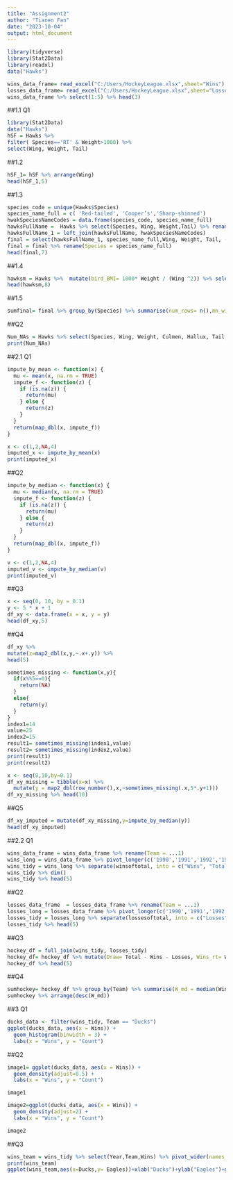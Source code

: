 ---
title: "Assignment2"
author: "Tianen Fan"
date: "2023-10-04"
output: html_document
---

```{r}
library(tidyverse)
library(Stat2Data)
library(readxl)
data("Hawks")
```
```{r}
wins_data_frame= read_excel("C:/Users/HockeyLeague.xlsx",sheet="Wins")
losses_data_frame= read_excel("C:/Users/HockeyLeague.xlsx",sheet="Losses")
wins_data_frame %>% select(1:5) %>% head(3)
```


##1.1 Q1
```{r}
library(Stat2Data)
data("Hawks")
hSF = Hawks %>%
filter( Species=='RT' & Weight>1000) %>% 
select(Wing, Weight, Tail)

```

##1.2 
```{r}
hSF_1= hSF %>% arrange(Wing)
head(hSF_1,5)
```

##1.3
```{r}
species_code = unique(Hawks$Species)
species_name_full = c( 'Red-tailed', 'Cooper’s','Sharp-shinned')
hwakSpeciesNameCodes = data.frame(species_code, species_name_full)
hawksFullName =  Hawks %>% select(Species, Wing, Weight,Tail) %>% rename(species_code= Species)
hawksFullName_1 = left_join(hawksFullName, hwakSpeciesNameCodes)
final = select(hawksFullName_1, species_name_full,Wing, Weight, Tail, -species_code)
final = final %>% rename(Species = species_name_full) 
head(final,7)

```

##1.4
```{r}
hawksm = Hawks %>%  mutate(bird_BMI= 1000* Weight / (Wing ^2)) %>% select(Species, bird_BMI) %>% arrange(desc(bird_BMI))
head(hawksm,8)

```

##1.5
```{r}
sumfinal= final %>% group_by(Species) %>% summarise(num_rows= n(),mn_wing=mean(Wing),nd_wing= median(Wing,na.rm= TRUE),t_mn_wing= mean(Wing,0.1), b_wt_ratio = max(Wing / Tail,na.rm = TRUE))
```

##Q2
```{r}
Num_NAs = Hawks %>% select(Species, Wing, Weight, Culmen, Hallux, Tail, StandardTail, Tarsus, Crop) %>% group_by(Species) %>% summarise(across(everything(), ~sum(is.na(.x))))
print(Num_NAs)

```


##2.1  Q1
```{r}
impute_by_mean <- function(x) {
  mu <- mean(x, na.rm = TRUE)
  impute_f <- function(z) {
    if (is.na(z)) {
      return(mu)
    } else {
      return(z)
    }
  }
  return(map_dbl(x, impute_f))
}

x <- c(1,2,NA,4)
imputed_x <- impute_by_mean(x)
print(imputed_x)


```
##Q2
```{r}
impute_by_median <- function(x) {
  mu <- median(x, na.rm = TRUE)
  impute_f <- function(z) {
    if (is.na(z)) {
      return(mu)
    } else {
      return(z)
    }
  }
  return(map_dbl(x, impute_f))
}

v <- c(1,2,NA,4)
imputed_v <- impute_by_median(v)
print(imputed_v)
```

##Q3
```{r}
x <- seq(0, 10, by = 0.1)
y <- 5 * x + 1
df_xy <- data.frame(x = x, y = y)
head(df_xy,5)

```

##Q4
```{r}
df_xy %>%
mutate(z=map2_dbl(x,y,~.x+.y)) %>%
head(5)

sometimes_missing <- function(x,y){
  if(x%%5==0){
    return(NA)
  }
  else{
    return(y)
  }
}
index1=14
value=25
index2=15
result1= sometimes_missing(index1,value)
result2= sometimes_missing(index2,value)
print(result1)
print(result2)

x <- seq(0,10,by=0.1)
df_xy_missing = tibble(x=x) %>%
  mutate(y = map2_dbl(row_number(),x,~sometimes_missing(.x,5*.y+1)))
df_xy_missing %>% head(10)
```

##Q5
```{r}
df_xy_imputed = mutate(df_xy_missing,y=impute_by_median(y))
head(df_xy_imputed)
```

##2.2 Q1
```{r}
wins_data_frame = wins_data_frame %>% rename(Team = ...1)
wins_long = wins_data_frame %>% pivot_longer(c('1990','1991','1992','1993','1994','1995','1996','1997','1998','1999','2000','2001','2002','2002','2003','2004','2005','2006','2007','2008','2009','2010','2011','2012','2013','2014','2015','2016','2017','2018','2019','2020'), names_to ="Year",values_to ="winsoftotal")
wins_tidy = wins_long %>% separate(winsoftotal, into = c("Wins", "Total"), sep = " of ", convert = TRUE)
wins_tidy %>% dim()
wins_tidy %>% head(5)

```

##Q2
```{r}
losses_data_frame  = losses_data_frame %>% rename(Team = ...1)
losses_long = losses_data_frame %>% pivot_longer(c('1990','1991','1992','1993','1994','1995','1996','1997','1998','1999','2000','2001','2002','2002','2003','2004','2005','2006','2007','2008','2009','2010','2011','2012','2013','2014','2015','2016','2017','2018','2019','2020'), names_to ="Year",values_to ="lossesoftotal")
losses_tidy = losses_long %>% separate(lossesoftotal, into = c("Losses", "Total"), sep = " of ", convert = TRUE)
losses_tidy %>% head(5)
```

##Q3

```{r}
hockey_df = full_join(wins_tidy, losses_tidy)
hockey_df= hockey_df %>% mutate(Draw= Total - Wins - Losses, Wins_rt= Wins/Total, Losses_rt= Losses/Total, Draws_rt= Draw/Total)
hockey_df %>% head(5)
```

##Q4
```{r}
sumhockey= hockey_df %>% group_by(Team) %>% summarise(W_md = median(Wins_rt),W_mn=mean(Wins_rt),L_md=median(Losses_rt),L_mn= mean(Losses_rt), D_md= median(Draws_rt), D_mn = mean(Draws_rt))
sumhockey %>% arrange(desc(W_md))
```

##3 Q1
```{r}
ducks_data <- filter(wins_tidy, Team == "Ducks")
ggplot(ducks_data, aes(x = Wins)) +
  geom_histogram(binwidth = 3) +
  labs(x = "Wins", y = "Count") 

```

##Q2
```{r}
image1= ggplot(ducks_data, aes(x = Wins)) +
  geom_density(adjust=0.5) +
  labs(x = "Wins", y = "Count") 

image1

image2=ggplot(ducks_data, aes(x = Wins)) +
  geom_density(adjust=2) +
  labs(x = "Wins", y = "Count")

image2
```

##Q3
```{r}
wins_team = wins_tidy %>% select(Year,Team,Wins) %>% pivot_wider(names_from = Team , values_from = Wins)
print(wins_team)
ggplot(wins_team,aes(x=Ducks,y= Eagles))+xlab("Ducks")+ylab("Eagles")+geom_point()
```
